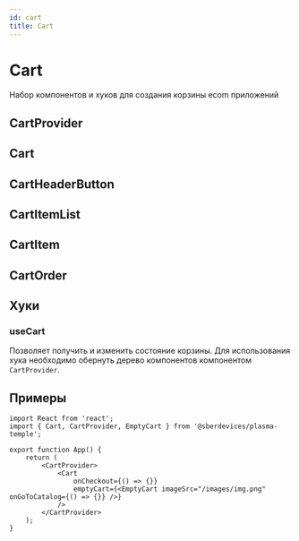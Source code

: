 ```yaml
---
id: cart
title: Cart
---
```



# Cart
Набор компонентов и хуков для создания корзины ecom приложений

## CartProvider
<Description name="CartProvider" />
<PropsTable name="CartProvider" />

## Cart
<Description name="Cart" />
<PropsTable name="Cart" />
<StorybookLink name="Cart" />

## CartHeaderButton
<Description name="CartHeaderButton" />
<PropsTable name="CartHeaderButton" />

## CartItemList
<Description name="CartItemList" />
<PropsTable name="CartItemList" />

## CartItem
<Description name="CartItem" />
<PropsTable name="CartItem" />


## CartOrder
<Description name="CartOrder" />
<PropsTable name="CartOrder" />

## Хуки

### useCart
Позволяет получить и изменить состояние корзины. Для использования хука необходимо обернуть дерево компонентов компонентом `CartProvider`.

## Примеры

```tsx
import React from 'react';
import { Cart, CartProvider, EmptyCart } from '@sberdevices/plasma-temple';

export function App() {
    return (
        <CartProvider>
            <Cart
                onCheckout={() => {}}
                emptyCart={<EmptyCart imageSrc="/images/img.png" onGoToCatalog={() => {}} />}
            />
        </CartProvider>
    );
}
```
